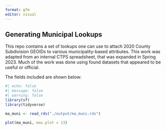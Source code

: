 ```yaml
---
format: gfm
editor: visual
---
```


## Generating Municipal Lookups

This repo contains a set of lookups one can use to attach 2020 County Subdivision GEOIDs to various municipality-based attributes. This work was adapted from an internal CTPS spreadsheet, that was expanded in Spring 2023. Much of the work was done using found datasets that appeared to be useful or official.

The fields included are shown below:

```r
#| echo: false
#| message: false
#| warning: false
library(sf)
library(tidyverse)

ma_muni <- read_rds("./output/ma_muni.rds")

plot(ma_muni, max.plot = 13)
```
